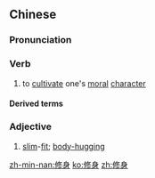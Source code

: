==Chinese==
{{zh-forms}}

===Pronunciation===
{{zh-pron
|m=xiūshēn
|c=sau1 san1
|h=pfs=siû-sṳ̂n
|mn=siu-sin
|cat=v,a
}}

===Verb===
{{zh-verb}}

# to [[cultivate]] one's [[moral]] [[character]]
#: {{zh-x|修身 踐言，謂 之 善行。|To '''cultivate one's person''' and fulfil one's words is called good conduct.|ref=Liji}}

====Derived terms====
{{zh-der|修身養性|修身齊家}}

===Adjective===
{{zh-adj}}

# {{lb|zh|fashion}} [[slim]]-[[fit]]; [[body-hugging]]

[[zh-min-nan:修身]]
[[ko:修身]]
[[zh:修身]]